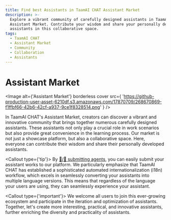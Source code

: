 ```yaml
---
title: Find best Assistants in TaamAI CHAT Assistant Market
description: >-
  Explore a vibrant community of carefully designed assistants in TaamAI CHAT's
  Assistant Market. Contribute your wisdom and share your personally developed
  assistants in this collaborative space.
tags:
  - TaamAI CHAT
  - Assistant Market
  - Community
  - Collaboration
  - Assistants
---
```


# Assistant Market

<Image
  alt={'Assistant Market'}
  borderless
  cover
  src={
    'https://github-production-user-asset-6210df.s3.amazonaws.com/17870709/268670869-f1ffbf66-42b6-42cf-a937-9ce1f8328514.png'
  }
/>

In TaamAI CHAT's Assistant Market, creators can discover a vibrant and innovative community that brings together numerous carefully designed assistants. These assistants not only play a crucial role in work scenarios but also provide great convenience in the learning process. Our market is not just a showcase platform, but also a collaborative space. Here, everyone can contribute their wisdom and share their personally developed assistants.

<Callout type={'tip'}>
  By [🤖/🏪 submitting agents](https://github.com/lobehub/lobe-chat-agents), you can easily submit
  your assistant works to our platform. We particularly emphasize that TaamAI CHAT has established a
  sophisticated automated internationalization (i18n) workflow, which excels in seamlessly
  converting your assistants into multiple language versions. This means that regardless of the
  language your users are using, they can seamlessly experience your assistant.
</Callout>

<Callout type={'important'}>
  We welcome all users to join this ever-growing ecosystem and participate in the iteration and
  optimization of assistants. Together, let's create more interesting, practical, and innovative
  assistants, further enriching the diversity and practicality of assistants.
</Callout>
